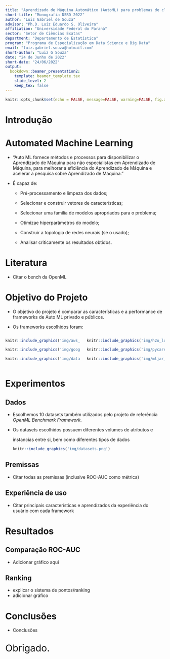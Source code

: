 ```yaml
---
title: "Aprendizado de Máquina Automático (AutoML) para problemas de classificação: Análise comparativa do desempenho de frameworks privados e públicos"
short-title: "Monografia DSBD 2022"
author: "Luiz Gabriel de Souza"
advisor: "Ph.D. Luiz Eduardo S. Oliveira"
affiliation: "Universidade Federal do Paraná"
sector: "Setor de Ciências Exatas"
department: "Departamento de Estatística"
program: "Programa de Especialização em Data Science e Big Data"
email: "luiz.gabriel.souza@hotmail.com"
short-author: "Luiz G Souza"
date: "24 de Junho de 2022"
short-date: "24/06/2022"
output: 
  bookdown::beamer_presentation2:
    template: beamer_template.tex
    slide_level: 2
    keep_tex: false
---
```


```r
knitr::opts_chunk$set(echo = FALSE, message=FALSE, warning=FALSE, fig.align="center")
```

# Introdução

# Automated Machine Learning

-   "Auto ML fornece métodos e processos para disponibilizar o Aprendizado de Máquina para não especialistas em Aprendizado de Máquina, para melhorar a eficiência do Aprendizado de Máquina e acelerar a pesquisa sobre Aprendizado de Máquina."

-   É capaz de:

    -   Pré-processamento e limpeza dos dados;

    -   Selecionar e construir vetores de características;

    -   Selecionar uma família de modelos apropriados para o problema;

    -   Otimizae hiperparâmetros do modelo;

    -   Construir a topologia de redes neurais (se o usado);

    -   Analisar criticamente os resultados obtidos.

# Literatura

-   Citar o bench da OpenML

# Objetivo do Projeto

-   O objetivo do projeto é comparar as características e a performance de frameworks de Auto ML privado e públicos.

```{=html}
<!-- -->
```
-   Os frameworks escolhidos foram:

::: {.columns}
::: {.column}
```r
knitr::include_graphics('img/aws_logo.png')
```

```r
knitr::include_graphics('img/google_logo.png')
```

```r
knitr::include_graphics('img/dataiku_logo.png')
```
:::

::: {.column}
```r
knitr::include_graphics('img/h2o_logo.jpeg')
```

```r
knitr::include_graphics('img/pycaret_logo_2.png')
```

```r
knitr::include_graphics('img/mljar_logo.png')
```
:::
:::

# Experimentos

## Dados

-   Escolhemos 10 datasets também utilizados pelo projeto de referência *OpenML Benchmark Framework.*

-   Os datasets escolhidos possuem diferentes volumes de atributos e

    instancias entre si, bem como diferentes tipos de dados

    ```r
    knitr::include_graphics('img/datasets.png')
    ```

## Premissas

-   Citar todas as premissas (inclusive ROC-AUC como métrica)

## Experiência de uso

-   Citar principais características e aprendizados da experiência do usuário com cada framework

# Resultados

## Comparação ROC-AUC

-   Adicionar gráfico aqui

## Ranking

-   explicar o sistema de pontos/ranking
-   adicionar gráfico

# Conclusões

-   Conclusões

\centering

::: {style="font-size: 30px;"}
Obrigado.
:::
